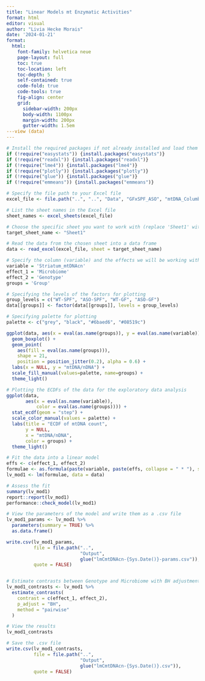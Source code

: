 ```yaml
---
title: "Linear Models mt Enzymatic Activities"
format: html
editor: visual
author: "Livia Hecke Morais"
date: '2024-01-21'
format: 
  html:
    font-family: helvetica neue
    page-layout: full
    toc: true
    toc-location: left
    toc-depth: 5
    self-contained: true
    code-fold: true
    code-tools: true
    fig-align: center
    grid:
      sidebar-width: 200px
      body-width: 1100px
      margin-width: 200px
      gutter-width: 1.5em
---view (data)
---
```


```r
# Install the required packages if not already installed and load them
if (!require("easystats")) {install.packages("easystats")}
if (!require("readxl")) {install.packages("readxl")}
if (!require("lme4")) {install.packages("lme4")}
if (!require("plotly")) {install.packages("plotly")}
if (!require("glue")) {install.packages("glue")}
if (!require("emmeans")) {install.packages("emmeans")}
```

```r
# Specify the file path to your Excel file
excel_file <- file.path("..", "..", "Data", "GFxSPF_ASO", "mtDNA_Columbia.xlsx")

# List the sheet names in the Excel file
sheet_names <- excel_sheets(excel_file)

# Choose the specific sheet you want to work with (replace 'Sheet1' with the sheet name you need)
target_sheet_name <- "Sheet1"

# Read the data from the chosen sheet into a data frame
data <- read_excel(excel_file, sheet = target_sheet_name)

# Specify the column (variable) and the effects we will be working with
variable = 'Striatum_mtDNAcn'
effect_1 = 'Microbiome'
effect_2 = 'Genotype'
groups = 'Group'

# Specifying the levels of the factors for plotting
group_levels = c("WT-SPF", "ASO-SPF", "WT-GF", "ASO-GF")
data[[groups]] <- factor(data[[groups]], levels = group_levels)

# Specifying palette for plotting
palette <- c("grey", "black", "#6baed6", "#08519c")
```

```r
ggplot(data, aes(x = eval(as.name(groups)), y = eval(as.name(variable)))) +
  geom_boxplot() +
  geom_point(
    aes(fill = eval(as.name(groups))),
    shape = 21,
    position = position_jitter(0.2), alpha = 0.6) +
  labs(x = NULL, y = "mtDNA/nDNA") +
  scale_fill_manual(values=palette, name=groups) +
  theme_light()
```

```r
# Plotting the ECDFs of the data for the exploratory data analysis
ggplot(data, 
       aes(x = eval(as.name(variable)), 
           color = eval(as.name(groups)))) + 
  stat_ecdf(geom = "step") +
  scale_color_manual(values = palette) +
  labs(title = "ECDF of mtDNA count",
       y = NULL,
       x = "mtDNA/nDNA",
       color = groups) +
  theme_light()
```

```r
# Fit the data into a linear model
effs <- c(effect_1, effect_2)
formulae <- as.formula(paste(variable, paste(effs, collapse = " * "), sep = " ~ "))
lv_mod1 <- lm(formulae, data = data)

# Assess the fit
summary(lv_mod1)
report::report(lv_mod1)
performance::check_model(lv_mod1)
```

```r
# View the parameters of the model and write them as a .csv file
lv_mod1_params <- lv_mod1 %>%
  parameters(summary = TRUE) %>%
  as.data.frame()

write.csv(lv_mod1_params, 
          file = file.path("..",
                           "Output", 
                           glue("lmCmtDNAcn-{Sys.Date()}-params.csv")),
          quote = FALSE)


# Estimate contrasts between Genotype and Microbiome with BH adjustment
lv_mod1_contrasts <- lv_mod1 %>%
  estimate_contrasts(
    contrast = c(effect_1, effect_2),
    p_adjust = "BH",
    method = "pairwise"
  )

# View the results
lv_mod1_contrasts

# Save the .csv file 
write.csv(lv_mod1_contrasts, 
          file = file.path("..", 
                           "Output", 
                           glue("lmCmtDNAcn-{Sys.Date()}.csv")),
          quote = FALSE)
```
